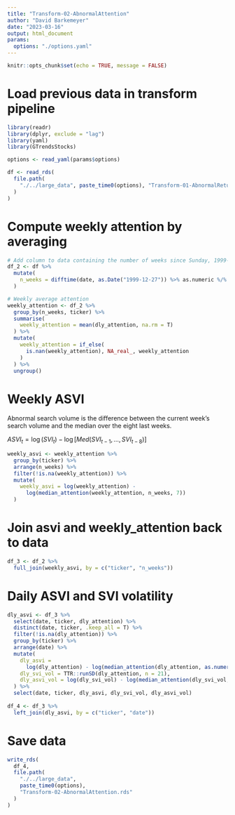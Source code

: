 ```yaml
---
title: "Transform-02-AbnormalAttention"
author: "David Barkemeyer"
date: "2023-03-16"
output: html_document
params:
  options: "./options.yaml"
---
```


```r
knitr::opts_chunk$set(echo = TRUE, message = FALSE)
```

# Load previous data in transform pipeline

```r
library(readr)
library(dplyr, exclude = "lag")
library(yaml)
library(GTrendsStocks)

options <- read_yaml(params$options)

df <- read_rds(
  file.path(
    "./../large_data", paste_time0(options), "Transform-01-AbnormalReturns.rds"
  )
)
```

# Compute weekly attention by averaging

```r
# Add column to data containing the number of weeks since Sunday, 1999-12-27
df_2 <- df %>%
  mutate(
    n_weeks = difftime(date, as.Date("1999-12-27")) %>% as.numeric %/% 7
  )

# Weekly average attention
weekly_attention <- df_2 %>%
  group_by(n_weeks, ticker) %>%
  summarise(
    weekly_attention = mean(dly_attention, na.rm = T)
  ) %>%
  mutate(
    weekly_attention = if_else(
      is.nan(weekly_attention), NA_real_, weekly_attention
    )
  ) %>%
  ungroup()
```

# Weekly ASVI 

Abnormal search volume is the difference between the current week's search volume and the median over the eight last weeks. 

$ASVI_t = \log(SVI_t) - \log[Med(SVI_{t-1},...,SVI_{t-8})]$

```r
weekly_asvi <- weekly_attention %>%
  group_by(ticker) %>%
  arrange(n_weeks) %>%
  filter(!is.na(weekly_attention)) %>%
  mutate(
    weekly_asvi = log(weekly_attention) - 
      log(median_attention(weekly_attention, n_weeks, 7))
  )
```

# Join asvi and weekly_attention back to data

```r
df_3 <- df_2 %>%
  full_join(weekly_asvi, by = c("ticker", "n_weeks"))
```

# Daily ASVI and SVI volatility

```r
dly_asvi <- df_3 %>%
  select(date, ticker, dly_attention) %>%
  distinct(date, ticker, .keep_all = T) %>%
  filter(!is.na(dly_attention)) %>%
  group_by(ticker) %>%
  arrange(date) %>%
  mutate(
    dly_asvi = 
      log(dly_attention) - log(median_attention(dly_attention, as.numeric(date), 42)),
    dly_svi_vol = TTR::runSD(dly_attention, n = 21),
    dly_asvi_vol = log(dly_svi_vol) - log(median_attention(dly_svi_vol, as.numeric(date), 42))
  ) %>%
  select(date, ticker, dly_asvi, dly_svi_vol, dly_asvi_vol)
  
df_4 <- df_3 %>%
  left_join(dly_asvi, by = c("ticker", "date"))
```

# Save data

```r
write_rds(
  df_4, 
  file.path(
    "./../large_data", 
    paste_time0(options), 
    "Transform-02-AbnormalAttention.rds"
  )
)
```




